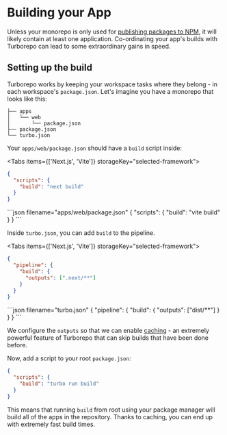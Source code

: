 
# Building your App

Unless your monorepo is only used for [publishing packages to NPM](/docs/handbook/publishing-packages/basics), it will likely contain at least one application. Co-ordinating your app's builds with Turborepo can lead to some extraordinary gains in speed.

## Setting up the build

Turborepo works by keeping your workspace tasks where they belong - in each workspace's `package.json`. Let's imagine you have a monorepo that looks like this:

```
├── apps
│   └── web
│       └── package.json
├── package.json
└── turbo.json
```

Your `apps/web/package.json` should have a `build` script inside:

<Tabs items={['Next.js', 'Vite']} storageKey="selected-framework">
  <Tab>
```json filename="apps/web/package.json"
{
  "scripts": {
    "build": "next build"
  }
}
```
  </Tab>
  <Tab>
```json filename="apps/web/package.json"
{
  "scripts": {
    "build": "vite build"
  }
}
```
  </Tab>
</Tabs>

Inside `turbo.json`, you can add `build` to the pipeline.

<Tabs items={['Next.js', 'Vite']} storageKey="selected-framework">
  <Tab>
```json filename="turbo.json"
{
  "pipeline": {
    "build": {
      "outputs": [".next/**"]
    }
  }
}
```
  </Tab>
  <Tab>
```json filename="turbo.json"
{
  "pipeline": {
    "build": {
      "outputs": ["dist/**"]
    }
  }
}
```
  </Tab>
</Tabs>

<Callout type="info">

We configure the `outputs` so that we can enable [caching](/docs/core-concepts/caching) - an extremely powerful feature of Turborepo that can skip builds that have been done before.

</Callout>

Now, add a script to your root `package.json`:

```json filename="package.json"
{
  "scripts": {
    "build": "turbo run build"
  }
}
```

This means that running `build` from root using your package manager will build all of the apps in the repository. Thanks to caching, you can end up with extremely fast build times.
